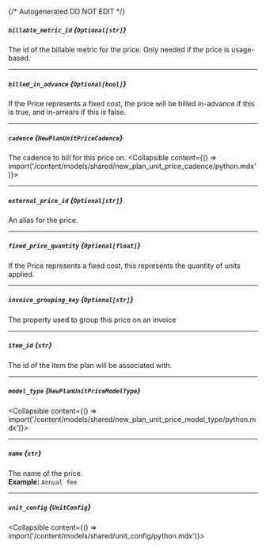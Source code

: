 {/* Autogenerated DO NOT EDIT  */}

##### `billable_metric_id` *{`Optional[str]`}*
The id of the billable metric for the price. Only needed if the price is usage\-based.

---
##### `billed_in_advance` *{`Optional[bool]`}*
If the Price represents a fixed cost, the price will be billed in\-advance if this is true, and in\-arrears if this is false.

---
##### `cadence` *{`NewPlanUnitPriceCadence`}*
The cadence to bill for this price on.
<Collapsible content={() => import('/content/models/shared/new_plan_unit_price_cadence/python.mdx')}>
</Collapsible>

---
##### `external_price_id` *{`Optional[str]`}*
An alias for the price.

---
##### `fixed_price_quantity` *{`Optional[float]`}*
If the Price represents a fixed cost, this represents the quantity of units applied.

---
##### `invoice_grouping_key` *{`Optional[str]`}*
The property used to group this price on an invoice

---
##### `item_id` *{`str`}*
The id of the item the plan will be associated with.

---
##### `model_type` *{`NewPlanUnitPriceModelType`}*
<Collapsible content={() => import('/content/models/shared/new_plan_unit_price_model_type/python.mdx')}>
</Collapsible>

---
##### `name` *{`str`}*
The name of the price.
<br/>
**Example:** `Annual fee`

---
##### `unit_config` *{`UnitConfig`}*
<Collapsible content={() => import('/content/models/shared/unit_config/python.mdx')}>
</Collapsible>

